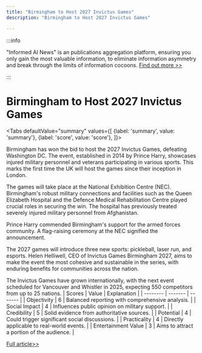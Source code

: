 ```yaml
---
title: "Birmingham to Host 2027 Invictus Games"
description: "Birmingham to Host 2027 Invictus Games"

---
```



:::info

"Informed AI News" is an publications aggregation platform, ensuring you only gain the most valuable information, to eliminate information asymmetry and break through the limits of information cocoons.  [Find out more >>](/)

:::

# Birmingham to Host 2027 Invictus Games


<Tabs
	defaultValue="summary"
	values={[
	{label: 'summary', value: 'summary'},
	{label: 'score', value: 'score'},
]}>
<TabItem value="summary">


Birmingham has won the bid to host the 2027 Invictus Games, defeating Washington DC. The event, established in 2014 by Prince Harry, showcases injured military personnel and veterans participating in various sports. This marks the first time the UK will host the games since their inception in London.

The games will take place at the National Exhibition Centre (NEC). Birmingham's robust military connections and facilities such as the Queen Elizabeth Hospital and the Defence Medical Rehabilitation Centre played crucial roles in securing the win. The hospital has previously treated severely injured military personnel from Afghanistan.

Prince Harry commended Birmingham's support for the armed forces community. A flag-raising ceremony at the NEC signified the announcement.

The 2027 games will introduce three new sports: pickleball, laser run, and esports. Helen Helliwell, CEO of Invictus Games Birmingham 2027, aims to make the event the most cohesive and sustainable in the series, with enduring benefits for communities across the nation.

The Invictus Games have grown internationally, with the next event scheduled for Vancouver and Whistler in 2025, expecting 550 competitors from up to 25 nations.
</TabItem>
<TabItem value="score">
	| Scores     | Value   | Explanation |
	| -------- | ------- | ------- |
	| Objectivity  | 6    | Balanced reporting with comprehensive analysis.    |
	| Social Impact | 4     | Influences public opinion on military support.    |
	| Credibility    | 5    | Solid evidence from authoritative sources.    |
	| Potential    | 4    | Could trigger significant social discussions.    |
	| Practicality    | 4    | Directly applicable to real-world events.    |
	| Entertainment Value    | 3    | Aims to attract a portion of the audience.    |
</TabItem>
</Tabs>

[Full article>>](https://www.bbc.com/news/articles/ckdg9wgzeyko)
